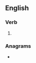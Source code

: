 ==English==

===Verb===
{{head|en|verb form}}

# {{en-past of|recopy}}

===Anagrams===
* {{anagrams|en|a=cdeeiopr|creepoid}}